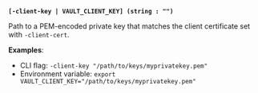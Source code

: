 <a id="global-client-key" />

**`[-client-key | VAULT_CLIENT_KEY] (string : "")`**

Path to a PEM-encoded private key that matches the client certificate set with
`-client-cert`.

**Examples**:

- CLI flag: `-client-key "/path/to/keys/myprivatekey.pem"`
- Environment variable: `export VAULT_CLIENT_KEY="/path/to/keys/myprivatekey.pem"`
